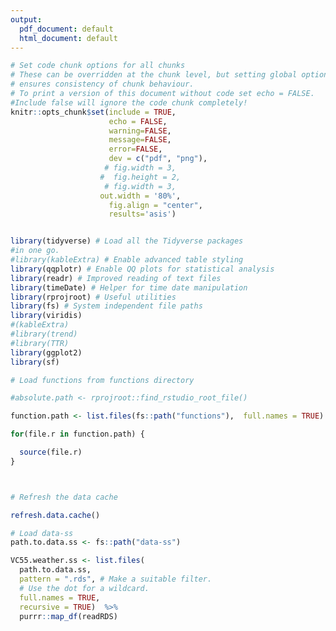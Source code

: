 ```yaml
---
output:
  pdf_document: default
  html_document: default
---
```

```r
# Set code chunk options for all chunks
# These can be overridden at the chunk level, but setting global options 
# ensures consistency of chunk behaviour.
# To print a version of this document without code set echo = FALSE. 
#Include false will ignore the code chunk completely!
knitr::opts_chunk$set(include = TRUE, 
                      echo = FALSE, 
                      warning=FALSE, 
                      message=FALSE, 
                      error=FALSE, 
                      dev = c("pdf", "png"),
                     # fig.width = 3,
                    #  fig.height = 2,
                     # fig.width = 3,
                    out.width = '80%',
                      fig.align = "center",
                      results='asis')



```

```r
library(tidyverse) # Load all the Tidyverse packages 
#in one go.
#library(kableExtra) # Enable advanced table styling
library(qqplotr) # Enable QQ plots for statistical analysis
library(readr) # Improved reading of text files
library(timeDate) # Helper for time date manipulation
library(rprojroot) # Useful utilities
library(fs) # System independent file paths
library(viridis)
#(kableExtra)
#library(trend)
#library(TTR)
library(ggplot2)
library(sf)

```

```r
# Load functions from functions directory

#absolute.path <- rprojroot::find_rstudio_root_file()

function.path <- list.files(fs::path("functions"),  full.names = TRUE)

for(file.r in function.path) {

  source(file.r)
}




```

```r
# Refresh the data cache

refresh.data.cache()

```


```r
# Load data-ss
path.to.data.ss <- fs::path("data-ss")

VC55.weather.ss <- list.files(
  path.to.data.ss,
  pattern = ".rds", # Make a suitable filter. 
  # Use the dot for a wildcard.
  full.names = TRUE,
  recursive = TRUE)  %>%
  purrr::map_df(readRDS) 

```


